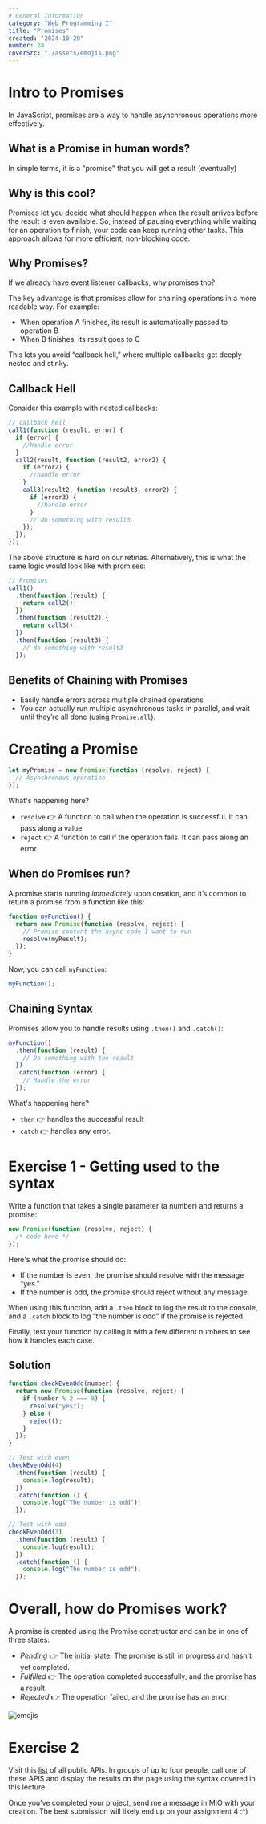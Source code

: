 ```yaml
---
# General Information
category: "Web Programming I"
title: "Promises"
created: "2024-10-29"
number: 28
coverSrc: "./assets/emojis.png"
---
```


# Intro to Promises

In JavaScript, promises are a way to handle asynchronous operations more effectively.

## What is a Promise in human words?

In simple terms, it is a "promise" that you will get a result (eventually)

## Why is this cool?

Promises let you decide what should happen when the result arrives before the result is even available. So, instead of pausing everything while waiting for an operation to finish, your code can keep running other tasks. This approach allows for more efficient, non-blocking code.

## Why Promises?

If we already have event listener callbacks, why promises tho?

The key advantage is that promises allow for chaining operations in a more readable way. For example:

- When operation A finishes, its result is automatically passed to operation B
- When B finishes, its result goes to C

This lets you avoid “callback hell,” where multiple callbacks get deeply nested and stinky.

## Callback Hell

Consider this example with nested callbacks:

```js
// callback hell
call1(function (result, error) {
  if (error) {
    //handle error
  }
  call2(result, function (result2, error2) {
    if (error2) {
      //handle error
    }
    call3(result2, function (result3, error2) {
      if (error3) {
        //handle error
      }
      // do something with result3
    });
  });
});
```

The above structure is hard on our retinas. Alternatively, this is what the same logic would look like with promises:

```js
// Promises
call1()
  .then(function (result) {
    return call2();
  })
  .then(function (result2) {
    return call3();
  })
  .then(function (result3) {
    // do something with result3
  });
```

## Benefits of Chaining with Promises

- Easily handle errors across multiple chained operations
- You can actually run multiple asynchronous tasks in parallel, and wait until they’re all done (using `Promise.all`).

# Creating a Promise

```js
let myPromise = new Promise(function (resolve, reject) {
  // Asynchronous operation
});
```

What's happening here?

- `resolve` 👉 A function to call when the operation is successful. It can pass along a value
- `reject` 👉 A function to call if the operation fails. It can pass along an error

## When do Promises run?

A promise starts running _immediately_ upon creation, and it’s common to return a promise from a function like this:

```js
function myFunction() {
  return new Promise(function (resolve, reject) {
    // Promise content the async code I want to run
    resolve(myResult);
  });
}
```

Now, you can call `myFunction`:

```js
myFunction();
```

## Chaining Syntax

Promises allow you to handle results using `.then()` and `.catch()`:

```js
myFunction()
  .then(function (result) {
    // Do something with the result
  })
  .catch(function (error) {
    // Handle the error
  });
```

What's happening here?

- `then` 👉 handles the successful result
- `catch` 👉 handles any error.

# Exercise 1 - Getting used to the syntax

Write a function that takes a single parameter (a number) and returns a promise:

```js
new Promise(function (resolve, reject) {
  /* code here */
});
```

Here's what the promise should do:

- If the number is even, the promise should resolve with the message “yes.”
- If the number is odd, the promise should reject without any message.

When using this function, add a `.then` block to log the result to the console, and a `.catch` block to log “the number is odd” if the promise is rejected.

Finally, test your function by calling it with a few different numbers to see how it handles each case.

## Solution

```js
function checkEvenOdd(number) {
  return new Promise(function (resolve, reject) {
    if (number % 2 === 0) {
      resolve("yes");
    } else {
      reject();
    }
  });
}

// Test with even
checkEvenOdd(4)
  .then(function (result) {
    console.log(result);
  })
  .catch(function () {
    console.log("The number is odd");
  });

// Test with odd
checkEvenOdd(3)
  .then(function (result) {
    console.log(result);
  })
  .catch(function () {
    console.log("The number is odd");
  });
```

# Overall, how do Promises work?

A promise is created using the Promise constructor and can be in one of three states:

- _Pending_ 👉 The initial state. The promise is still in progress and hasn't yet completed.
- _Fulfilled_ 👉 The operation completed successfully, and the promise has a result.
- _Rejected_ 👉 The operation failed, and the promise has an error.

![emojis](./assets/emojis.png)

# Exercise 2

Visit this [list](https://github.com/public-apis/public-apis) of all public APIs. In groups of up to four people, call one of these APIS and display the results on the page using the syntax covered in this lecture.

Once you’ve completed your project, send me a message in MIO with your creation. The best submission will likely end up on your assignment 4 :^)
